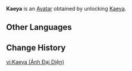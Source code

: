 {{About|the Avatar|the playable character|Kaeya}}
{{Avatar Infobox
|title    = Kaeya
|id       = 200
|image    = Kaeya Avatar.png
|type     = Character
|features = Kaeya
|obtain   = Unlock [[Kaeya]]
}}
'''Kaeya''' is an [[Avatar]] obtained by unlocking [[Kaeya]].

==Other Languages==
{{Other Languages|Kaeya}}

==Change History==
{{Change History|1.0}}

[[vi:Kaeya (Ảnh Đại Diện)]]